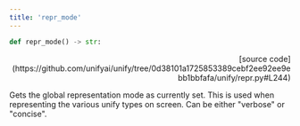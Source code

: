 ```yaml
---
title: 'repr_mode'
---
```


```python
def repr_mode() -> str:
```

<p align="right">[source code](https://github.com/unifyai/unify/tree/0d38101a1725853389cebf2ee92ee9ebb1bbfafa/unify/repr.py#L244)</p>

Gets the global representation mode as currently set. This is used when representing
the various unify types on screen. Can be either "verbose" or "concise".